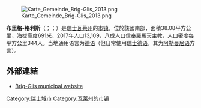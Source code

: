 [[Image:Karte_Gemeinde_Brig-Glis_2013.png|right]]

'''布里格-格利斯'''（{{lang-de|Brig-Glis}}；{{lang-fr|Brigue-Glis}}；{{lang-it|Briga-Glis}}）是[[瑞士|瑞士]][[瓦莱州|瓦莱州]]的[[市镇_(瑞士)|市镇]]，位於該國南部，面積38.08平方公里，海拔高度691米，2017年人口13,109，八成人口信奉[[羅馬天主教|羅馬天主教]]，人口密度每平方公里344人。当地通用语言为[[德语|德语]]（但日常使用[[瑞士德语|瑞士德语]]，其为[[阿勒曼尼语|阿勒曼尼语]]方言）。

==外部連結==
*[http://www.brig-glis.ch Brig-Glis municipal website] {{Wayback|url=http://www.brig-glis.ch/ |date=20200818104429 }} {{de icon}}

{{coord|display=title}}
{{normdaten}}
{{DEFAULTSORT:Brig}}
[[Category:瑞士城市|Category:瑞士城市]]
[[Category:瓦莱州的市镇|Category:瓦莱州的市镇]]
{{Switzerland-geo-stub}}